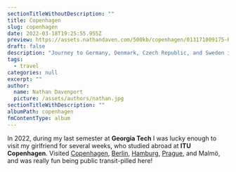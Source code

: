 ```yaml
---
sectionTitleWithoutDescription: ""
title: Copenhagen
slug: copenhagen
date: 2022-03-18T19:25:55.955Z
preview: https://assets.nathandaven.com/500kb/copenhagen/013171009175-R1-020.webp
draft: false
description: "Journey to Germany, Denmark, Czech Republic, and Sweden in 2022."
tags:
  - travel
categories: null
excerpt: ""
author:
  name: Nathan Davenport
  picture: /assets/authors/nathan.jpg
sectionTitleWithDescription: ""
albumPath: copenhagen
fmContentType: album
---
```


In 2022, during my last semester at **Georgia Tech** I was lucky enough to visit my girlfriend for several weeks, who studied abroad at **ITU Copenhagen**. Visited [Copenhagen](/album/copenhagen), [Berlin](/album/berlin), [Hamburg](/album/hamburg), [Prague](/album/copenhagen), and Malmö, and was really fun being public transit-pilled here!
